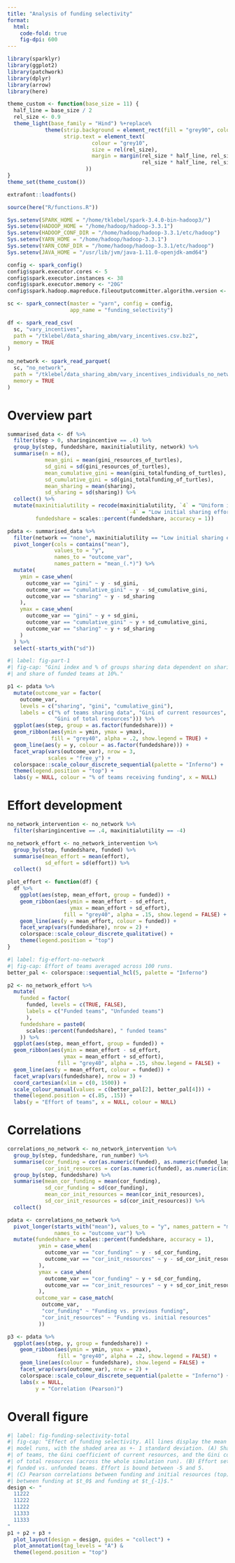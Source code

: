 ```yaml
---
title: "Analysis of funding selectivity"
format: 
  html:
    code-fold: true
    fig-dpi: 600
---
```



```r
library(sparklyr)
library(ggplot2)
library(patchwork)
library(dplyr)
library(arrow)
library(here)

theme_custom <- function(base_size = 11) {
  half_line = base_size / 2
  rel_size <- 0.9
  theme_light(base_family = "Hind") %+replace%
            theme(strip.background = element_rect(fill = "grey90", colour = NA),
                  strip.text = element_text(
                           colour = "grey10",
                           size = rel(rel_size),
                           margin = margin(rel_size * half_line, rel_size * half_line, 
                                           rel_size * half_line, rel_size * half_line)
                         ))
}
theme_set(theme_custom())

extrafont::loadfonts()

source(here("R/functions.R"))

Sys.setenv(SPARK_HOME = "/home/tklebel/spark-3.4.0-bin-hadoop3/")
Sys.setenv(HADOOP_HOME = "/home/hadoop/hadoop-3.3.1")
Sys.setenv(HADOOP_CONF_DIR = "/home/hadoop/hadoop-3.3.1/etc/hadoop")
Sys.setenv(YARN_HOME = "/home/hadoop/hadoop-3.3.1")
Sys.setenv(YARN_CONF_DIR = "/home/hadoop/hadoop-3.3.1/etc/hadoop")
Sys.setenv(JAVA_HOME = "/usr/lib/jvm/java-1.11.0-openjdk-amd64")

config <- spark_config()
config$spark.executor.cores <- 5
config$spark.executor.instances <- 38
config$spark.executor.memory <- "20G"
config$spark.hadoop.mapreduce.fileoutputcommitter.algorithm.version <- 2

sc <- spark_connect(master = "yarn", config = config,
                    app_name = "funding_selectivity")

df <- spark_read_csv(
  sc, "vary_incentives",
  path = "/tklebel/data_sharing_abm/vary_incentives.csv.bz2",
  memory = TRUE
)

no_network <- spark_read_parquet(
  sc, "no_network",
  path = "/tklebel/data_sharing_abm/vary_incentives_individuals_no_network_re_arranged.parquet",
  memory = TRUE
)
```

# Overview part
```r
summarised_data <- df %>% 
  filter(step > 0, sharingincentive == .4) %>% 
  group_by(step, fundedshare, maxinitialutility, network) %>% 
  summarise(n = n(),
            mean_gini = mean(gini_resources_of_turtles),
            sd_gini = sd(gini_resources_of_turtles),
            mean_cumulative_gini = mean(gini_totalfunding_of_turtles),
            sd_cumulative_gini = sd(gini_totalfunding_of_turtles),
            mean_sharing = mean(sharing),
            sd_sharing = sd(sharing)) %>% 
  collect() %>% 
  mutate(maxinitialutility = recode(maxinitialutility, `4` = "Uniform initial sharing effort",
                                      `-4` = "Low initial sharing effort"),
         fundedshare = scales::percent(fundedshare, accuracy = 1))
```

```r
pdata <- summarised_data %>% 
  filter(network == "none", maxinitialutility == "Low initial sharing effort") %>% 
  pivot_longer(cols = contains("mean"),
               values_to = "y",
               names_to = "outcome_var",
               names_pattern = "mean_(.*)") %>% 
  mutate(
    ymin = case_when(
      outcome_var == "gini" ~ y - sd_gini,
      outcome_var == "cumulative_gini" ~ y - sd_cumulative_gini,
      outcome_var == "sharing" ~ y - sd_sharing
    ), 
    ymax = case_when(
      outcome_var == "gini" ~ y + sd_gini,
      outcome_var == "cumulative_gini" ~ y + sd_cumulative_gini,
      outcome_var == "sharing" ~ y + sd_sharing
    )
  ) %>% 
  select(-starts_with("sd"))
```

```r
#| label: fig-part-1
#| fig-cap: "Gini index and % of groups sharing data dependent on sharing incentive with no network
#| and share of funded teams at 10%."

p1 <- pdata %>% 
  mutate(outcome_var = factor(
    outcome_var,
    levels = c("sharing", "gini", "cumulative_gini"),
    labels = c("% of teams sharing data", "Gini of current resources",
               "Gini of total resources"))) %>% 
  ggplot(aes(step, group = as.factor(fundedshare))) +
  geom_ribbon(aes(ymin = ymin, ymax = ymax),
              fill = "grey40", alpha = .2, show.legend = TRUE) +
  geom_line(aes(y = y, colour = as.factor(fundedshare))) +
  facet_wrap(vars(outcome_var), nrow = 3,
             scales = "free_y") +
  colorspace::scale_colour_discrete_sequential(palette = "Inferno") +
  theme(legend.position = "top") +
  labs(y = NULL, colour = "% of teams receiving funding", x = NULL) 
```

# Effort development
```r
no_network_intervention <- no_network %>% 
  filter(sharingincentive == .4, maxinitialutility == -4)

no_network_effort <- no_network_intervention %>% 
  group_by(step, fundedshare, funded) %>% 
  summarise(mean_effort = mean(effort),
            sd_effort = sd(effort)) %>% 
  collect()
```

```r
plot_effort <- function(df) {
  df %>% 
    ggplot(aes(step, mean_effort, group = funded)) +
    geom_ribbon(aes(ymin = mean_effort - sd_effort,
                    ymax = mean_effort + sd_effort), 
                  fill = "grey40", alpha = .15, show.legend = FALSE) +
    geom_line(aes(y = mean_effort, colour = funded)) +
    facet_wrap(vars(fundedshare), nrow = 2) +
    colorspace::scale_colour_discrete_qualitative() +
    theme(legend.position = "top")
}
```


```r
#| label: fig-effort-no-network
#| fig-cap: Effort of teams averaged across 100 runs. 
better_pal <- colorspace::sequential_hcl(5, palette = "Inferno")

p2 <- no_network_effort %>% 
  mutate(
    funded = factor(
      funded, levels = c(TRUE, FALSE),
      labels = c("Funded teams", "Unfunded teams")
      ),
    fundedshare = paste0(
      scales::percent(fundedshare), " funded teams"
    )) %>% 
  ggplot(aes(step, mean_effort, group = funded)) +
  geom_ribbon(aes(ymin = mean_effort - sd_effort,
                  ymax = mean_effort + sd_effort), 
                fill = "grey40", alpha = .15, show.legend = FALSE) +
  geom_line(aes(y = mean_effort, colour = funded)) +
  facet_wrap(vars(fundedshare), nrow = 3) +
  coord_cartesian(xlim = c(0, 1500)) +
  scale_colour_manual(values = c(better_pal[2], better_pal[4])) +
  theme(legend.position = c(.85, .15)) +
  labs(y = "Effort of teams", x = NULL, colour = NULL)
```

# Correlations
```r
correlations_no_network <- no_network_intervention %>% 
  group_by(step, fundedshare, run_number) %>% 
  summarise(cor_funding = cor(as.numeric(funded), as.numeric(funded_lag)),
            cor_init_resources = cor(as.numeric(funded), as.numeric(initial_resources))) %>% 
  group_by(step, fundedshare) %>% 
  summarise(mean_cor_funding = mean(cor_funding),
            sd_cor_funding = sd(cor_funding),
            mean_cor_init_resources = mean(cor_init_resources),
            sd_cor_init_resources = sd(cor_init_resources)) %>% 
  collect()
```


```r
pdata <- correlations_no_network %>% 
  pivot_longer(starts_with("mean"), values_to = "y", names_pattern = "mean_(.*)",
               names_to = "outcome_var") %>% 
  mutate(fundedshare = scales::percent(fundedshare, accuracy = 1),
          ymin = case_when(
            outcome_var == "cor_funding" ~ y - sd_cor_funding,
            outcome_var == "cor_init_resources" ~ y - sd_cor_init_resources
          ), 
          ymax = case_when(
            outcome_var == "cor_funding" ~ y + sd_cor_funding,
            outcome_var == "cor_init_resources" ~ y + sd_cor_init_resources
          ),
         outcome_var = case_match(
           outcome_var,
           "cor_funding" ~ "Funding vs. previous funding",
           "cor_init_resources" ~ "Funding vs. initial resources"
          ))

p3 <- pdata %>% 
  ggplot(aes(step, y, group = fundedshare)) +
    geom_ribbon(aes(ymin = ymin, ymax = ymax),
                fill = "grey40", alpha = .2, show.legend = FALSE) +
    geom_line(aes(colour = fundedshare), show.legend = FALSE) +
    facet_wrap(vars(outcome_var), nrow = 2) +
    colorspace::scale_colour_discrete_sequential(palette = "Inferno") +
    labs(x = NULL,
         y = "Correlation (Pearson)")
```


# Overall figure
```r
#| label: fig-funding-selectivity-total
#| fig-cap: "Effect of funding selectivity. All lines display the mean across 100 
#| model runs, with the shaded area as +- 1 standard deviation. (A) Sharing rate
#| of teams, the Gini coefficient of current resources, and the Gini coefficient
#| of total resources (across the whole simulation run). (B) Effort setting of 
#| funded vs. unfunded teams. Effort is bound between -5 and 5. 
#| (C) Pearson correlations between funding and initial resources (top) and 
#| between funding at $t_0$ and funding at $t_{-1}$."
design <- "
  11222
  11222
  11222
  11333
  11333
"
p1 + p2 + p3 +
  plot_layout(design = design, guides = "collect") +
  plot_annotation(tag_levels = "A") &
  theme(legend.position = "top")
```


